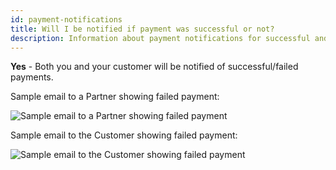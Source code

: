 ```yaml
---
id: payment-notifications
title: Will I be notified if payment was successful or not?
description: Information about payment notifications for successful and failed payments
---
```


**Yes** - Both you and your customer will be notified of successful/failed payments.

Sample email to a Partner showing failed payment:

![Sample email to a Partner showing failed payment](/img/commerce-payments/partner-failed-payment-email.jpg)

Sample email to the Customer showing failed payment:

![Sample email to the Customer showing failed payment](/img/commerce-payments/customer-failed-payment-email.jpg)
